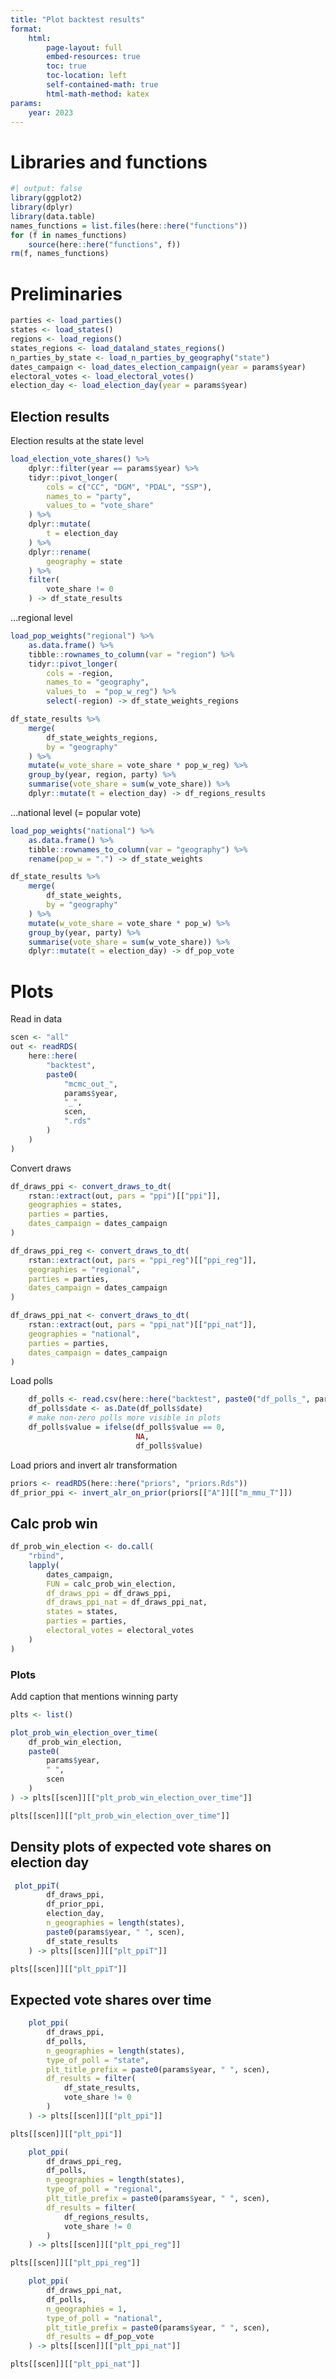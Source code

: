 ```yaml
---
title: "Plot backtest results"
format: 
    html:
        page-layout: full
        embed-resources: true
        toc: true
        toc-location: left
        self-contained-math: true
        html-math-method: katex
params:
    year: 2023
---
```


# Libraries and functions

```r
#| output: false
library(ggplot2)
library(dplyr)
library(data.table)
names_functions = list.files(here::here("functions"))
for (f in names_functions)
    source(here::here("functions", f))
rm(f, names_functions)
```

# Preliminaries

```r
parties <- load_parties()
states <- load_states()
regions <- load_regions()
states_regions <- load_dataland_states_regions()
n_parties_by_state <- load_n_parties_by_geography("state")
dates_campaign <- load_dates_election_campaign(year = params$year)
electoral_votes <- load_electoral_votes()
election_day <- load_election_day(year = params$year)
```

## Election results

Election results at the state level

```r
load_election_vote_shares() %>%
    dplyr::filter(year == params$year) %>%
    tidyr::pivot_longer(
        cols = c("CC", "DGM", "PDAL", "SSP"),
        names_to = "party",
        values_to = "vote_share"
    ) %>%
    dplyr::mutate(
        t = election_day
    ) %>% 
    dplyr::rename(
        geography = state
    ) %>% 
    filter(
        vote_share != 0
    ) -> df_state_results
```

...regional level

```r

load_pop_weights("regional") %>%
    as.data.frame() %>% 
    tibble::rownames_to_column(var = "region") %>%
    tidyr::pivot_longer(
        cols = -region,
        names_to = "geography",
        values_to  = "pop_w_reg") %>% 
        select(-region) -> df_state_weights_regions

df_state_results %>%
    merge(
        df_state_weights_regions,
        by = "geography"
    ) %>% 
    mutate(w_vote_share = vote_share * pop_w_reg) %>% 
    group_by(year, region, party) %>% 
    summarise(vote_share = sum(w_vote_share)) %>% 
    dplyr::mutate(t = election_day) -> df_regions_results
```

...national level (= popular vote)

```r
load_pop_weights("national") %>%
    as.data.frame() %>% 
    tibble::rownames_to_column(var = "geography") %>%
    rename(pop_w = ".") -> df_state_weights 

df_state_results %>%
    merge(
        df_state_weights,
        by = "geography"
    ) %>% 
    mutate(w_vote_share = vote_share * pop_w) %>% 
    group_by(year, party) %>% 
    summarise(vote_share = sum(w_vote_share)) %>% 
    dplyr::mutate(t = election_day) -> df_pop_vote
```

# Plots

Read in data

```r
scen <- "all"
out <- readRDS(
    here::here(
        "backtest",
        paste0(
            "mcmc_out_",
            params$year,
            "_",
            scen,
            ".rds"
        )
    )
)
```

Convert draws
```r
df_draws_ppi <- convert_draws_to_dt(
    rstan::extract(out, pars = "ppi")[["ppi"]],                        
    geographies = states,
    parties = parties,
    dates_campaign = dates_campaign
)

df_draws_ppi_reg <- convert_draws_to_dt(
    rstan::extract(out, pars = "ppi_reg")[["ppi_reg"]],                        
    geographies = "regional",
    parties = parties, 
    dates_campaign = dates_campaign
)

df_draws_ppi_nat <- convert_draws_to_dt(
    rstan::extract(out, pars = "ppi_nat")[["ppi_nat"]],                        
    geographies = "national",
    parties = parties, 
    dates_campaign = dates_campaign
)
```


Load polls 
```r
    df_polls <- read.csv(here::here("backtest", paste0("df_polls_", params$year, "_", scen, ".csv")))
    df_polls$date <- as.Date(df_polls$date)
    # make non-zero polls more visible in plots
    df_polls$value = ifelse(df_polls$value == 0, 
                            NA, 
                            df_polls$value) 
```

Load priors and invert alr transformation

```r
priors <- readRDS(here::here("priors", "priors.Rds"))
df_prior_ppi <- invert_alr_on_prior(priors[["A"]][["m_mmu_T"]])
```

## Calc prob win

```r
df_prob_win_election <- do.call(
    "rbind", 
    lapply(
        dates_campaign, 
        FUN = calc_prob_win_election,
        df_draws_ppi = df_draws_ppi,
        df_draws_ppi_nat = df_draws_ppi_nat,
        states = states,
        parties = parties,
        electoral_votes = electoral_votes
    )
)
```


### Plots


Add caption that mentions winning party

```r
plts <- list()

plot_prob_win_election_over_time(
    df_prob_win_election, 
    paste0(
        params$year,
        " ",
        scen
    )
) -> plts[[scen]][["plt_prob_win_election_over_time"]]
```

```r
plts[[scen]][["plt_prob_win_election_over_time"]]
```

## Density plots of expected vote shares on election day

```r
 plot_ppiT(
        df_draws_ppi, 
        df_prior_ppi, 
        election_day, 
        n_geographies = length(states), 
        paste0(params$year, " ", scen),
        df_state_results
    ) -> plts[[scen]][["plt_ppiT"]]
```


```r
plts[[scen]][["plt_ppiT"]]
```

## Expected vote shares over time




```r
    plot_ppi(
        df_draws_ppi, 
        df_polls, 
        n_geographies = length(states), 
        type_of_poll = "state", 
        plt_title_prefix = paste0(params$year, " ", scen),
        df_results = filter(
            df_state_results,
            vote_share != 0
        )
    ) -> plts[[scen]][["plt_ppi"]]
```

```r
plts[[scen]][["plt_ppi"]]
```

```r
    plot_ppi(
        df_draws_ppi_reg, 
        df_polls, 
        n_geographies = length(states), 
        type_of_poll = "regional", 
        plt_title_prefix = paste0(params$year, " ", scen),
        df_results = filter(
            df_regions_results,
            vote_share != 0
        )
    ) -> plts[[scen]][["plt_ppi_reg"]]
```

```r
plts[[scen]][["plt_ppi_reg"]]
```


```r
    plot_ppi(
        df_draws_ppi_nat, 
        df_polls, 
        n_geographies = 1, 
        type_of_poll = "national", 
        plt_title_prefix = paste0(params$year, " ", scen),
        df_results = df_pop_vote
    ) -> plts[[scen]][["plt_ppi_nat"]]
```

```r
plts[[scen]][["plt_ppi_nat"]]
```


